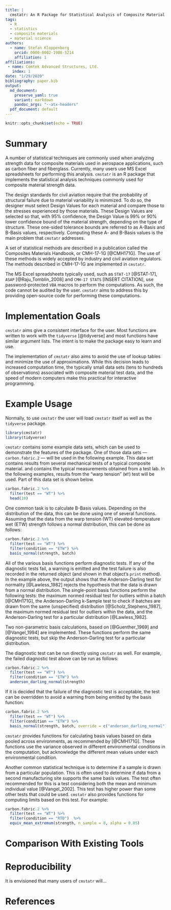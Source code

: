```yaml
---
title: |
  cmstatr: An R Package for Statistical Analysis of Composite Material Data
tags:
  - R
  - statistics
  - composite materials
  - material science
authors:
  - name: Stefan Kloppenborg
    orcid: 0000-0002-1908-5214
    affiliation: 1
affiliations:
 - name: Comtek Advanced Structures, Ltd.
   index: 1
date: "1/29/2020"
bibliography: paper.bib
output:
  md_document:
    preserve_yaml: true
    variant: markdown
    pandoc_args: "--atx-headers"
  pdf_document: default
---
```


```r
knitr::opts_chunk$set(echo = TRUE)
```

# Summary
A number of statistical techniques are commonly used when analyzing
strength data for composite materials used in aerospace applications,
such as carbon fiber and fiberglass.
Currently, many users use MS Excel spreadsheets for performing this
analysis. `cmstatr` is an R package that implements the statistical
analysis techniques commonly used for composite material strength data.

The design standards for civil aviation require that the probability
of structural failure due to material variability is minimized. To do
so, the designer must select Design Values for each material and compare
those to the stresses experienced by those materials. These Design
Values are selected so that, with $95\%$ confidence, the Design Value
is $99\%$ or $90\%$ lower confidence bound of the material strength,
depending on the type of structure. These one-sided tolerance bounds
are referred to as A-Basis and B-Basis values, respectively. Computing
these A- and B-Basis values is the main problem that `cmstatr` addresses.

A set of statistical methods are described in a publication called
the Composites Materials Handbook, or CMH-17-1G [@CMH171G].
The use of these methods is widely accepted by industry and civil
aviation regulators. The methods described in CMH-17-1G are implemented
in `cmstatr`.

The MS Excel spreadsheets typically used, such as `STAT-17` [@STAT-17],
`ASAP` [@Raju_Tomblin_2008] and
`CMH-17 STATS` [INSERT CITATION], use password-protected `VBA` macros to
perform the
computations. As such, the code cannot be audited by the user. `cmstatr`
aims to address this by providing open-source code for performing
these computations.

# Implementation Goals
`cmstatr` aims give a consistent interface for the user. Most functions
are written to work with the `tidyverse` [@tidyverse] and most functions
have similar argument lists. The intent is to make the package easy to
learn and use.

The implementation of `cmstatr` also aims to avoid the use of lookup tables
and minimize the use of approximations. While this decision leads to
increased computation time, the typically small data sets (tens to hundreds
of observations) associated with composite material test data, and the
speed of modern computers make this practical for interactive programming.

# Example Usage
Normally, to use `cmstatr` the user will load `cmstatr` itself as well as
the `tidyverse` package.

```r
library(cmstatr)
library(tidyverse)
```

`cmstatr` contains some example data sets, which can be used to demonstrate
the features of the package. One of those data sets --- `carbon.fabric.2` ---
will be used in the following example. This data set contains results from
several mechanical tests of a typical composite material. and contains the
typical measurements obtained from a test lab. In the following
examples, results from the "warp tension" (`WT`) test will be used. Part of
this data set is shown below.

```r
carbon.fabric.2 %>%
  filter(test == "WT") %>%
  head(10)
```

One common task is to calculate B-Basis values. Depending on the distribution
of the data, this can be done using one of several functions. Assuming that
the data from the warp tension (WT) elevated-temperature wet (ETW) strength follows
a normal distribution, this can be done as follows:

```r
carbon.fabric.2 %>%
  filter(test == "WT") %>%
  filter(condition == "ETW") %>%
  basis_normal(strength, batch)
```

All of the various basis functions perform diagnostic tests. If any
of the diagnostic tests fail, a warning is emitted and the test failure
is also recorded in the returned object (and shown in that object's
`print` method). In the example above, the output shows that the
Anderson-Darling test for normality [@Lawless_1982] rejects the hypothesis
that the data is drawn from a normal distribution. The
single-point basis functions perform the following tests:
the maximum normed residual test for outliers within a batch [@CMH171G],
the Anderson-Darling k-Sample test to check if batches are drawn from
the same (unspecified) distribution [@Scholz_Stephens_1987], 
the maximum normed residual test for outliers within the data, and the
Anderson-Darling test for a particular distribution [@Lawless_1982].

Two non-parametric basis calculations, based on [@Guenther_1969] and
[@Vangel_1994] are implemented. These functions perform the same
diagnostic tests, but skip the Anderson-Darling test for a particular
distribution.

The diagnostic test can be run directly using `cmstatr` as well.
For example, the failed diagnostic test above can be run as follows:

```r
carbon.fabric.2 %>%
  filter(test == "WT") %>%
  filter(condition == "ETW") %>%
  anderson_darling_normal(strength)
```

If it is decided that the failure of the diagnostic test is acceptable,
the test can be overridden to avoid a warning from being emitted by
the basis function:

```r
carbon.fabric.2 %>%
  filter(test == "WT") %>%
  filter(condition == "ETW") %>%
  basis_normal(strength, batch, override = c("anderson_darling_normal"))
```

`cmstatr` provides functions for calculating basis values based on
data pooled across environments, as recommended by [@CMH171G]. These
functions use the variance observed in different environmental conditions
in the computation, but acknowledge the different mean values under each
environmental condition.

Another common statistical technique is to determine if a sample is drawn
from a particular population. This is often used to determine if data from
a second manufacturing site supports the same basis values. The test
often recommended for this is a test considering both the mean and minimum
individual value [@Vangel_2002]. This test has higher power than some other
tests that could be used. `cmstatr` also provides functions for computing
limits based on this test. For example:

```r
carbon.fabric.2 %>%
  filter(test == "WT") %>%
  filter(condition == "RTD")  %>%
  equiv_mean_extremum(strength, n_sample = 8, alpha = 0.05)
```

# Comparison With Existing Tools


# Reproducibility
It is envisioned that many users of `cmstatr` will...


# References
